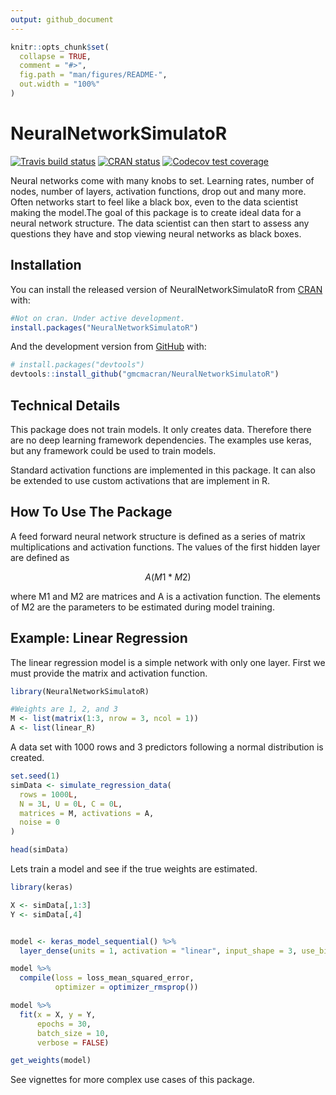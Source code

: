 ```yaml
---
output: github_document
---
```


<!-- README.md is generated from README.Rmd. Please edit that file -->

```r
knitr::opts_chunk$set(
  collapse = TRUE,
  comment = "#>",
  fig.path = "man/figures/README-",
  out.width = "100%"
)
```

# NeuralNetworkSimulatoR

<!-- badges: start -->
[![Travis build status](https://travis-ci.org/gmcmacran/NeuralNetworkSimulatoR.svg?branch=master)](https://travis-ci.org/gmcmacran/NeuralNetworkSimulatoR)
[![CRAN status](https://www.r-pkg.org/badges/version/NeuralNetworkSimulatoR)](https://cran.r-project.org/package=NeuralNetworkSimulatoR)
[![Codecov test coverage](https://codecov.io/gh/gmcmacran/NeuralNetworkSimulatoR/branch/master/graph/badge.svg)](https://codecov.io/gh/gmcmacran/NeuralNetworkSimulatoR?branch=master)
<!-- badges: end -->

Neural networks come with many knobs to set. Learning rates, number of nodes, number of layers, activation functions, drop out and many more. Often networks start to feel like a black box, even to the data scientist making the model.The goal of this package is to create ideal data for a neural network structure. The data scientist can then start to assess any questions they have and stop viewing neural networks as black boxes.

## Installation

You can install the released version of NeuralNetworkSimulatoR from [CRAN](https://CRAN.R-project.org) with:

``` r
#Not on cran. Under active development.
install.packages("NeuralNetworkSimulatoR")
```

And the development version from [GitHub](https://github.com/) with:

``` r
# install.packages("devtools")
devtools::install_github("gmcmacran/NeuralNetworkSimulatoR")
```
## Technical Details

This package does not train models. It only creates data. Therefore there are no deep learning framework dependencies. The examples use keras, but any framework could be used to train models.

Standard activation functions are implemented in this package. It can also be extended to use custom activations that are implement in R.

## How To Use The Package

A feed forward neural network structure is defined as a series of matrix multiplications and activation functions. The values of the first hidden layer are defined as 

$$
A(M1*M2)
$$

where M1 and M2 are matrices and A is a activation function. The elements of M2 are the parameters to be estimated during model training.

## Example: Linear Regression

The linear regression model is a simple network with only one layer. First we must provide the matrix and activation function.

```r
library(NeuralNetworkSimulatoR)

#Weights are 1, 2, and 3
M <- list(matrix(1:3, nrow = 3, ncol = 1))
A <- list(linear_R)
```

A data set with 1000 rows and 3 predictors following a normal distribution is created.

```r
set.seed(1)
simData <- simulate_regression_data(
  rows = 1000L,
  N = 3L, U = 0L, C = 0L,
  matrices = M, activations = A,
  noise = 0
)

head(simData)
```


Lets train a model and see if the true weights are estimated. 

```r
library(keras)

X <- simData[,1:3]
Y <- simData[,4]


model <- keras_model_sequential() %>%
  layer_dense(units = 1, activation = "linear", input_shape = 3, use_bias = FALSE, kernel_initializer = initializer_constant(value = 1))

model %>%
  compile(loss = loss_mean_squared_error,
          optimizer = optimizer_rmsprop())

model %>%
  fit(x = X, y = Y,
      epochs = 30,
      batch_size = 10,
      verbose = FALSE)

get_weights(model)

```

See vignettes for more complex use cases of this package.
